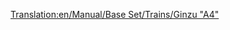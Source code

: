 [[Translation:en/Manual/Base Set/Trains/Ginzu "A4"]]
{{pl/Pociągi|Image=[[File:en/Ginzua4.png]]
|Cost=£22,265 ($44.530)
|Speed=128 km/h (80 mph)
|Weight=162 t
|Power=1,200 hp (895 kW)
|Annual=£2,296 ($4.592)
|Designed=1935
|Lifespan=20
|Capacity=N/A
|Description=Najpopularniejszy pociąg parowy, dopóki pociągi z silnikiem Diesla nie będą dostępne. Ginzu jest dostępny od samego początku (jeśli zaczniesz od około 1945 r.) I jest najszybszy spośród wszystkich dostępnych silników parowych. Później staje się dostępny [[pl/Manual/Base Set/Trains/SH "8P"|SH "8P"]] .
|Real-life=To jest przemianowana wersja lokomotywy [https://www.wikipedia.org/wiki/LNER Class A4 British Gresley A4] . Brytyjska lokomotywa Gresley A4 o nazwie "Mallard" , jest najszybszym rekordzistą lokomotywy parowej o prędkości 126 mil/h <small>''(mph)''</small> (202,8 km/h).<br/>
Aby uzyskać więcej informacji, zobacz http://www.lner.info/locos/A/a4.shtml.
}}